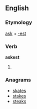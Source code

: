 ==English==

===Etymology===
[[ask]] + [[-est]]

===Verb===
'''askest'''

# {{context|archaic}} {{second-person singular of|ask}}

===Anagrams===
* [[skates#English|skates]]
* [[stakes#English|stakes]]
* [[steaks#English|steaks]]